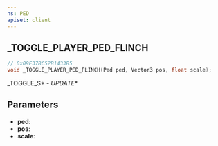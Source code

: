 ```yaml
---
ns: PED
apiset: client
---
```

## _TOGGLE_PLAYER_PED_FLINCH

```c
// 0x09E378C52B1433B5
void _TOGGLE_PLAYER_PED_FLINCH(Ped ped, Vector3 pos, float scale);
```

_TOGGLE_S* - _UPDATE_*

## Parameters
* **ped**:
* **pos**:
* **scale**: